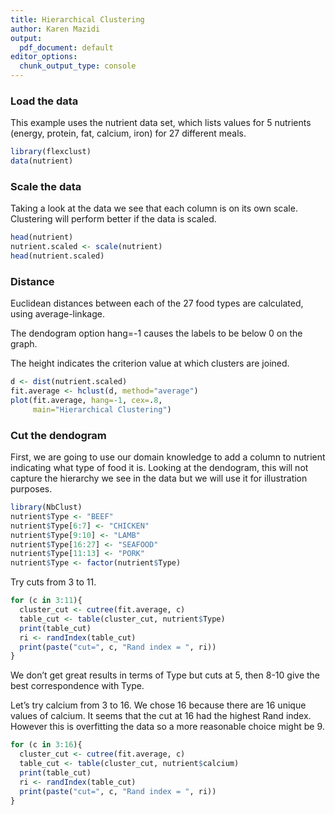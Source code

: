 ```yaml
---
title: Hierarchical Clustering
author: Karen Mazidi
output:
  pdf_document: default
editor_options: 
  chunk_output_type: console
---
```


### Load the data

This example uses the nutrient data set, which lists values for 5 nutrients (energy, protein, fat, calcium, iron) for 27 different meals. 

```r
library(flexclust)
data(nutrient)
```

### Scale the data

Taking a look at the data we see that each column is on its own scale. Clustering will perform better if the data is scaled.


```r
head(nutrient)
nutrient.scaled <- scale(nutrient)
head(nutrient.scaled)
```


### Distance

Euclidean distances between each of the 27 food types are calculated, using average-linkage. 

The dendogram option hang=-1 causes the labels to be below 0 on the graph. 

The height indicates the criterion value at which clusters are joined. 

```r
d <- dist(nutrient.scaled)
fit.average <- hclust(d, method="average")
plot(fit.average, hang=-1, cex=.8, 
     main="Hierarchical Clustering")

```

### Cut the dendogram

First, we are going to use our domain knowledge to add a column to nutrient indicating what type of food it is. Looking at the dendogram, this will not capture the hierarchy we see in the data but we will use it for illustration purposes. 

```r
library(NbClust)
nutrient$Type <- "BEEF"
nutrient$Type[6:7] <- "CHICKEN"
nutrient$Type[9:10] <- "LAMB"
nutrient$Type[16:27] <- "SEAFOOD"
nutrient$Type[11:13] <- "PORK"
nutrient$Type <- factor(nutrient$Type)
```

Try cuts from 3 to 11. 

```r
for (c in 3:11){
  cluster_cut <- cutree(fit.average, c)
  table_cut <- table(cluster_cut, nutrient$Type)
  print(table_cut)
  ri <- randIndex(table_cut)
  print(paste("cut=", c, "Rand index = ", ri))
}
```

We don't get great results in terms of Type but cuts at 5, then 8-10 give the best correspondence with Type.

Let's try calcium from 3 to 16. We chose 16 because there are 16 unique values of calcium. It seems that the cut at 16 had the highest Rand index. However this is overfitting the data so a more reasonable choice might be 9.

```r
for (c in 3:16){
  cluster_cut <- cutree(fit.average, c)
  table_cut <- table(cluster_cut, nutrient$calcium)
  print(table_cut)
  ri <- randIndex(table_cut)
  print(paste("cut=", c, "Rand index = ", ri))
}
```